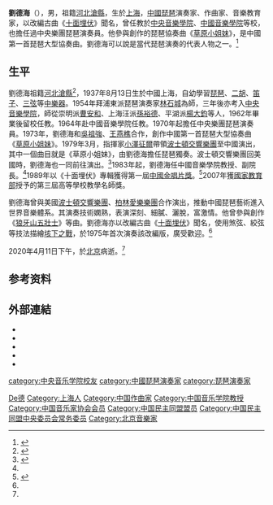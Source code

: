 {{NoteTA
|1=zh-cn:民乐;zh-hans:民乐;zh-sg:华乐;zh-hk:中樂;zh-hant:中樂;zh-tw:國樂;
|2=zh-cn:民族乐器;zh-hans:民族乐器;zh-sg:华乐器;zh-hk:中樂器;zh-hant:中樂器;zh-tw:國樂器;
}}
{{distinguish|劉德凱}}
{{Otheruses|刘德海}}
{{Infobox musical artist
| type = 傳統音樂
| name                = 刘德海
| image               = Dehai Liu, un grand maître du Pipa au musée Guimet (5153867190).jpg
| image_size          = 250px
| caption             = 2010年11月，刘德海在法国巴黎表演
| background          = non_vocal_instrumentalist
| birth_name          = 
| native_name         =
| native_name_lang    = 
| alias               = 
| birth_date          = {{birth date|df=yes|1937|8|13}}
| birth_place         = {{ROC}}[[上海|上海]]
| origin              = 
| death_date          = {{death date and age|df=yes|2020|4|11|1937|8|13}} 
| death_place         = {{PRC}}[[北京|北京]]
| genre= [[中國傳統音樂|中國傳統音樂]]
| occupation= 音乐家
| instrument= [[中國琵琶|琵琶]]
| years_active= 1963–2020
| famous_works        = 《[[草原英雄小姐妹#琵琶协奏曲|草原小姐妹琵琶协奏曲]]》
| label               = 
| associated_acts     = 
| website             = <!-- {{URL|example.com}} -->
| awards              = {{Awards|第一屆[[中國金唱片獎|中國金唱片獎]]|1989|《十面埋伏》||}}{{Awards|第三屆高等學校教學名師獎|2007|||}}
}}

'''劉德海'''（{{bd|1937年|8月13日|2020年|4月11日|catIdx=Liu, Dehai}}），男，祖籍[[河北|河北]][[滄縣|滄縣]]，生於[[上海|上海]]，[[中华人民共和国|中國]][[中國琵琶|琵琶]]演奏家、作曲家、音樂教育家，以改編古曲《[[十面埋伏_(樂曲)|十面埋伏]]》聞名，曾任教於[[中央音樂學院|中央音樂學院]]、[[中國音樂學院|中國音樂學院]]等校，也擔任過中央樂團琵琶演奏員。他參與創作的琵琶協奏曲《[[草原英雄小姐妹#琵琶协奏曲|草原小姐妹]]》，是中國第一首琵琶大型協奏曲。劉德海可以說是當代琵琶演奏的代表人物之一。<ref name="beijing-daily">{{cite news |title=琵琶大师刘德海病逝，终年82岁 |url=http://www.bjd.com.cn/a/202004/11/WS5e918e47e4b0df866aa94f84.html |accessdate=2020-04-12 |work=[[北京日报|北京日报]] |date=2020-04-11 |archive-date=2020-04-11 |archive-url=https://web.archive.org/web/20200411170218/http://www.bjd.com.cn/a/202004/11/WS5e918e47e4b0df866aa94f84.html |dead-url=no }}</ref>

== 生平 ==
劉德海祖籍[[河北|河北]][[滄縣|滄縣]]<ref name="great-stage">{{cite journal |author1=张伟 |author2=李红英 |title=孜孜不倦　博大精深－谈当代琵琶大师刘德海的艺术人生 |date=2007-04-10 |volume=2007 |issue=2 |pages=50-51|journal=大舞台 |language=zh-cn}}</ref>，1937年8月13日生於中國上海，自幼學習[[中國琵琶|琵琶]]、[[二胡|二胡]]、[[笛子|笛子]]、[[三弦|三弦]]等[[中國樂器|中樂器]]。1954年拜浦東派琵琶演奏家[[林石城_(音乐家)|林石城]]為師，三年後亦考入[[中央音樂學院|中央音樂學院]]，師從崇明派[[曹安和|曹安和]]、上海汪派[[孫裕德|孫裕德]]、平湖派[[楊大鈞|楊大鈞]]等人，1962年畢業後留校任教。1964年赴中國音樂學院任教。1970年起擔任中央樂團琵琶演奏員。1973年，劉德海和[[吳祖強|吳祖強]]、[[王燕樵|王燕樵]]合作，創作中國第一首琵琶大型協奏曲《[[草原英雄小姐妹#琵琶协奏曲|草原小姐妹]]》。1979年3月，指揮家[[小澤征爾|小澤征爾]]帶領[[波士頓交響樂團|波士頓交響樂團]]至中國演出，其中一個曲目就是《草原小姐妹》，由劉德海擔任琵琶獨奏。波士頓交響樂團回美國時，劉德海也一同前往演出。<ref>{{Cite book|title=《草原小姐妹》|last=小澤|first=征爾|publisher=福茂 DECCA|year=2012|id=4703532G}}</ref>1983年起，劉德海任中國音樂學院教授、副院長。<ref name="beijing-daily" />1989年以《十面埋伏》專輯獲得第一屆[[中國金唱片獎|中國金唱片獎]]。<ref>{{Cite journal|title=〈首屆《金唱片獎》在京頒發〉|author=|url=http://cnki.sris.com.tw/kcms/detail/detail.aspx?QueryID=18&CurRec=16&DbCode=CCFD&dbname=CJFD9093&filename=RMYY199002016|journal=人民音樂|issue=2|year=1990|page=39, 63|quote=首届《金唱片奖》是从四十年出版的唱片、音带中评选出获奖者，共颁发金唱片八十八张……获奖的器乐演奏者及曲目有[[余其伟|余其伟]]的广东音乐《鸟投林》、[[陆春龄|陆春龄]]的笛子独奏《鹧鸪飞》、[[吳文光_(音樂家)|吴文光]]的古琴独奏《潇湘水云》、[[刘明源|刘明源]]的板胡独奏《大起板》、'''刘德海'''的琵琶独套《十面埋伏》……|access-date=2021-09-05|archive-date=2021-10-22|archive-url=https://web.archive.org/web/20211022032513/http://cnki.sris.com.tw/kcms/detail/detail.aspx?QueryID=18&CurRec=16&DbCode=CCFD&dbname=CJFD9093&filename=RMYY199002016|dead-url=no}}</ref>2007年獲[[中華人民共和國教育部|國家教育部]]授予的第三屆高等學校教學名師獎。

劉德海曾與美國[[波士頓交響樂團|波士頓交響樂團]]、[[柏林愛樂樂團|柏林愛樂樂團]]合作演出，推動中國琵琶藝術進入世界音樂體系。其演奏技術嫻熟，表演深刻、細膩、灑脫，富激情。他曾參與創作《[[狼牙山五壯士|狼牙山五壯士]]》等曲。劉德海亦以改編古曲《[[十面埋伏_(樂曲)|十面埋伏]]》聞名，使用煞弦、絞弦等技法描繪[[垓下之戰|垓下之戰]]，於1975年首次演奏該改編版，廣受歡迎。<ref name="beijing-daily" />

2020年4月11日下午，於[[北京|北京]]病逝。<ref name="beijing-daily" />

== 参考资料 ==
{{reflist}}

== 外部連結 ==
* {{YouTube|jGq2KK9Xihw|劉德海琵琶獨奏〈十面埋伏〉}}
* {{YouTube|title=《琵琶演奏家劉德海》專輯|playlist=OLAK5uy_knzJ9GpE5PSSk-WsDopDfgHCa496FeMqE}}
* {{YouTube|title=《霸王卸甲》專輯|playlist=OLAK5uy_kFD4HoHxtfaFiC_-vG_2e86NS8fkam21g}}
* {{YouTube|title=《劉德海琵琶獨奏曲選》專輯|playlist=OLAK5uy_lJa4Rrroq7pZWDa0eLoSHv5gVwYk-Qxvk}}
* {{YouTube|title=''Liu De-Hai: Pipa Favourites''|playlist=OLAK5uy_kuZP6LHcJKLE9wgJNgQwwfsxptYBon3nI}}

{{中国民主同盟第五届中央委员会}}
{{中国民主同盟第六届中央委员会}}
{{中国民主同盟第七届中央委员会}}
{{中国民主同盟第八届中央委员会}}
{{中国民主同盟第九届中央委员会}}
{{中国音乐家协会第四届理事会}}
{{中国文学艺术界联合会第四届全国委员会}}
{{中国文学艺术界联合会第五届全国委员会}}

{{Authority control}}
{{DEFAULTSORT:Liu Dehai}}
[[Category:劉姓|De德]]
[[Category:上海人|Category:上海人]]
[[category:中央音乐学院校友|category:中央音乐学院校友]]
[[category:中國琵琶演奏家|category:中國琵琶演奏家]]
[[category:琵琶演奏家|category:琵琶演奏家]]
[[Category:中国作曲家|Category:中国作曲家]]
[[Category:中国音乐学院教授|Category:中国音乐学院教授]]
[[Category:中国音乐家协会会员|Category:中国音乐家协会会员]]
[[Category:中国民主同盟盟员|Category:中国民主同盟盟员]]
[[Category:中国民主同盟中央委员会常务委员|Category:中国民主同盟中央委员会常务委员]]
[[Category:北京音樂家|Category:北京音樂家]]